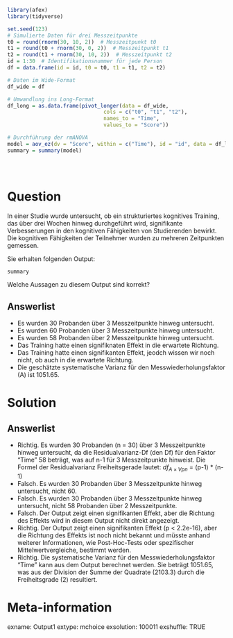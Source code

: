 
```r

library(afex)
library(tidyverse)

set.seed(123)
# Simulierte Daten für drei Messzeitpunkte
t0 = round(rnorm(30, 10, 2))  # Messzeitpunkt t0
t1 = round(t0 + rnorm(30, 0, 2))  # Messzeitpunkt t1
t2 = round(t1 + rnorm(30, 10, 2))  # Messzeitpunkt t2
id = 1:30  # Identifikationsnummer für jede Person
df = data.frame(id = id, t0 = t0, t1 = t1, t2 = t2)

# Daten im Wide-Format
df_wide = df

# Umwandlung ins Long-Format
df_long = as.data.frame(pivot_longer(data = df_wide, 
                               cols = c("t0", "t1", "t2"), 
                               names_to = "Time", 
                               values_to = "Score"))

# Durchführung der rmANOVA
model = aov_ez(dv = "Score", within = c("Time"), id = "id", data = df_long)
summary = summary(model)





```    

Question
========

In einer Studie wurde untersucht, ob ein strukturiertes kognitives Training, das über drei Wochen hinweg durchgeführt wird, signifikante Verbesserungen in den kognitiven Fähigkeiten von Studierenden bewirkt. Die kognitiven Fähigkeiten der Teilnehmer wurden zu mehreren Zeitpunkten gemessen. 

Sie erhalten folgenden Output:

```r
summary
```
Welche Aussagen zu diesem Output sind korrekt? 

Answerlist
----------
* Es wurden 30 Probanden über 3 Messzeitpunkte hinweg untersucht. 
* Es wurden 60 Probanden über 3 Messzeitpunkte hinweg untersucht. 
* Es wurden 58 Probanden über 2 Messzeitpunkte hinweg untersucht. 
* Das Training hatte einen signifiknaten Effekt in die erwartete Richtung. 
* Das Training hatte einen signifikanten Effekt, jeodch wissen wir noch nicht, ob auch in die erwartete Richtung. 
* Die geschätzte systematische Varianz für den Messwiederholungsfaktor (A) ist 1051.65.

Solution
========

Answerlist
----------
* Richtig. Es wurden 30 Probanden (n = 30) über 3 Messzeitpunkte hinweg untersucht, da die Residualvarianz-Df (den Df) für den Faktor "Time" 58 beträgt, was auf n-1 für 3 Messzeitpunkte hinweist. Die Formel der Residualvarianz Freiheitsgerade lautet: $d{f_{A \times Vpn}}$ = (p-1) * (n-1)
* Falsch. Es wurden 30 Probanden über 3 Messzeitpunkte hinweg untersucht, nicht 60.
* Falsch. Es wurden 30 Probanden über 3 Messzeitpunkte hinweg untersucht, nicht 58 Probanden über 2 Messzeitpunkte.
* Falsch. Der Output zeigt einen signifikanten Effekt, aber die Richtung des Effekts wird in diesem Output nicht direkt angezeigt.
* Richtig. Der Output zeigt einen signifikanten Effekt (p < 2.2e-16), aber die Richtung des Effekts ist noch nicht bekannt und müsste anhand weiterer Informationen, wie Post-Hoc-Tests oder spezifischer Mittelwertvergleiche, bestimmt werden.
* Richtig. Die systematische Varianz für den Messwiederholungsfaktor "Time" kann aus dem Output berechnet werden. Sie beträgt 1051.65, was aus der Division der Summe der Quadrate (2103.3) durch die Freiheitsgrade (2) resultiert.

Meta-information
================
exname: Output1
extype: mchoice 
exsolution: 100011
exshuffle: TRUE